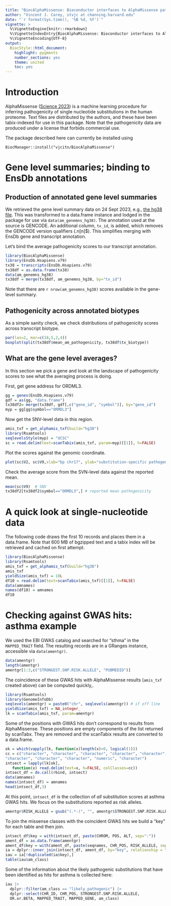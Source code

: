 ```yaml
---
title: "BiocAlphaMissense: Bioconductor interfaces to AlphaMissense pathogenicity findings"
author: "Vincent J. Carey, stvjc at channing.harvard.edu"
date: "`r format(Sys.time(), '%B %d, %Y')`"
vignette: >
  %\VignetteEngine{knitr::rmarkdown}
  %\VignetteIndexEntry{BiocAlphaMissense: Bioconductor interfaces to AlphaMissense pathogenicity findings}
  %\VignetteEncoding{UTF-8}
output:
  BiocStyle::html_document:
    highlight: pygments
    number_sections: yes
    theme: united
    toc: yes
---
```


# Introduction

AlphaMissense ([Science 2023](https://www.science.org/doi/epdf/10.1126/science.adg7492))
is a machine learning procedure for inferring pathogenicity of single nucleotide
substitutions in the human proteome.  Text files are distributed by
the authors, and these have been tabix-indexed for use in this
package.  Note that the pathogenicity data are produced under a
license that forbids commercial use.

The package described here can currently be installed using
```
BiocManager::install("vjcitn/BiocAlphaMissense")
```

# Gene level summaries; binding to EnsDb annotations

## Production of annotated gene level summaries

We retrieved the gene level summary data on 24 Sept 2023,
e.g., [the hg38 file](https://storage.googleapis.com/dm_alphamissense/AlphaMissense_gene_hg38.tsv.gz).  This was transformed to a data.frame instance and lodged in
the package for use via `data(am_genemns_hg38)`.  The annotation
used at the source is GENCODE.  An additional column, `tx_id`,
is added, which removes the GENCODE version qualifiers (.n[n]$).
This simplifies merging with EnsDb gene and transcript annotation.

Let's bind the average pathogenicity
scores to our transcript annotation.

```r
library(BiocAlphaMissense)
library(EnsDb.Hsapiens.v79)
tx38 = transcripts(EnsDb.Hsapiens.v79)
tx38df = as.data.frame(tx38)
data(am_genemns_hg38)
tx38df = merge(tx38df, am_genemns_hg38, by="tx_id")
```

Note that there are `r nrow(am_genemns_hg38)` scores
available in the gene-level summary.

## Pathogenicity across annotated biotypes

As a simple sanity check, we
check distributions of pathogenicity scores across transcript biotype.

```r
par(las=2, mar=c(18,5,2,4))
boxplot(split(tx38df$mean_am_pathogenicity, tx38df$tx_biotype))
```

## What are the gene level averages?

In this section we pick a gene and look at the landscape
of pathogenicity scores to see what the averaging
process is doing.

First, get gene address for ORDML3.

```r
gg = genes(EnsDb.Hsapiens.v79)
gdf = as(gg, "data.frame")
tx38df2= merge(tx38df, gdf[,c("gene_id", "symbol")], by="gene_id")
myp = gg[gg$symbol=="ORMDL3"]
```

Now get the SNV-level data in this region.

```r
amis_txf = get_alphamis_txf(build="hg38")
library(Rsamtools)
seqlevelsStyle(myp) = "UCSC"
sc = read.delim(text=scanTabix(amis_txf, param=myp)[[1]], h=FALSE)
```

Plot the scores against the genomic coordinate.
```r
plot(sc$V2, sc$V9,xlab="bp chr17", ylab="substitution-specific pathogenicity")
```

Check the average score from the SVN-level data against the reported mean.

```r
mean(sc$V9)  # SNV
tx38df2[tx38df2$symbol=="ORMDL3",] # reported mean pathogenicity
```


# A quick look at single-nucleotide data

The following code draws the first 10 records and
places them in a data.frame.  Note that 600 MB of
bgzipped text and a tabix index will be retrieved
and cached on first attempt.

```r
library(BiocAlphaMissense)
library(Rsamtools)
amis_txf = get_alphamis_txf(build="hg38")
amis_txf
yieldSize(amis_txf) = 10L
df10 = read.delim(text=scanTabix(amis_txf)[[1]], h=FALSE)
data(amnames)
names(df10) = amnames
df10
```

# Checking against GWAS hits: asthma example

We used the EBI GWAS catalog and searched for "sthma"
in the `MAPPED_TRAIT` field.  The resulting
records are in a GRanges instance, accessible via `data(amentgr)`.

```r
data(amentgr)
length(amentgr)
amentgr[1:3,c("STRONGEST.SNP.RISK.ALLELE", "PUBMEDID")]
```

The coincidence of these GWAS hits with AlphaMissense
results (`amis_txf` created above) can be computed quickly,.

```r
library(Rsamtools)
library(GenomeInfoDb)
seqlevels(amentgr) = paste0("chr", seqlevels(amentgr)) # if off line
yieldSize(amis_txf) = NA_integer_
lk = scanTabix(amis_txf, param=amentgr)
```

Some of the positions with GWAS hits don't correspond to
results from AlphaMissense.  These positions are
empty components of the list returned by scanTabx.
They are removed and the scanTabix results are converted
to a data.frame.
```r
ok = which(vapply(lk, function(x)length(x)>0, logical(1)))
cc = c("character", "character", "character", "character", "character", 
"character", "character", "character", "numeric", "character")
intsect = lapply(lk[ok], 
   function(x) read.delim(text=x, h=FALSE, colClasses=cc))
intsect_df = do.call(rbind, intsect)
data(amnames)
names(intsect_df) = amnames
head(intsect_df,3)
```

At this point, `intsect_df` is the collection of _all_
substitution scores at asthma GWAS hits.
We focus on the substitutions reported as risk alleles.

```r
amentgr$RISK_ALLELE = gsub("(.*-)", "", amentgr$STRONGEST.SNP.RISK.ALLELE)
```

To join the missense classes with the coincident GWAS hits
we build a "key" for each table and then join.

```r
intsect_df$key = with(intsect_df, paste(CHROM, POS, ALT, sep=":"))
ament_df = as.data.frame(amentgr)
ament_df$key = with(ament_df, paste(seqnames, CHR_POS, RISK_ALLELE, sep=":"))
ia = dplyr::inner_join(intsect_df, ament_df, by="key", relationship = "many-to-many")
iau = ia[!duplicated(ia$key),]
table(iau$am_class)
```

Some of the information about the likely pathogenic substitutions
that have been identified as hits for asthma
is collected here:

```r
iau |> 
  dplyr::filter(am_class == "likely_pathogenic") |> 
  dplyr::select(CHR_ID, CHR_POS, STRONGEST.SNP.RISK.ALLELE, 
  OR.or.BETA, MAPPED_TRAIT, MAPPED_GENE, am_class)
```

